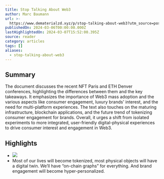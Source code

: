 ```yaml
---
title: Stop Talking About Web3
author: Marc Baumann
url: >-
  https://www.dematerialzd.xyz/p/stop-talking-about-web3?utm_source=post-email-title&publication_id=1196826&post_id=142332393&utm_campaign=email-post-title&isFreemail=true&r=og9hp&triedRedirect=true&utm_medium=email
publishedOn: 2024-03-06T00:00:00.000Z
lastHighlightedOn: 2024-03-07T15:52:00.395Z
source: reader
category: articles
tags: []
aliases:
  - stop-talking-about-web3
---
```

## Summary

The document discusses the recent NFT Paris and ETH Denver conferences, highlighting the differences between them and the key takeaways. It emphasizes the importance of Web3 mass adoption and the various aspects like consumer engagement, luxury brands' interest, and the need for multi-platform experiences. The text also touches on the maturing infrastructure, blockchain applications, and the future trend of tokenizing consumer engagement for brands. Overall, it urges a shift from isolated experiments to more integrated, user-friendly digital-physical experiences to drive consumer interest and engagement in Web3.

## Highlights
- ![](https://substackcdn.com/image/fetch/w_1456,c_limit,f_auto,q_auto:good,fl_progressive:steep/https%3A%2F%2Fsubstack-post-media.s3.amazonaws.com%2Fpublic%2Fimages%2F37dd0643-ca75-4769-a7e1-25cae5dc4537_4000x2668.jpeg)
- Most of our lives will become tokenized, most physical objects will have a digital twin.
  We’ll have “on-chain graphs” for everything. And brand engagement will become hyper-personalized.
